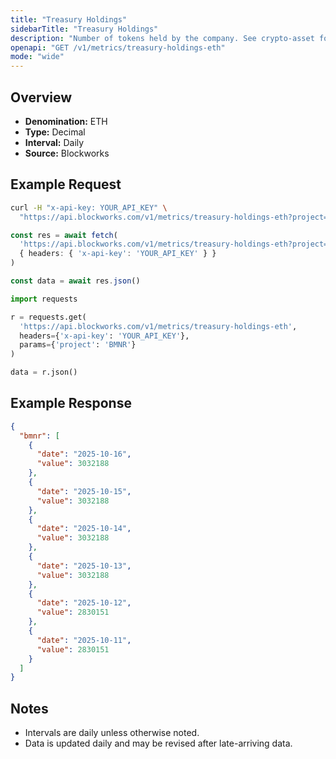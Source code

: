 ```yaml
---
title: "Treasury Holdings"
sidebarTitle: "Treasury Holdings"
description: "Number of tokens held by the company. See crypto-asset for asset indicator"
openapi: "GET /v1/metrics/treasury-holdings-eth"
mode: "wide"
---
```


## Overview

- **Denomination:** ETH
- **Type:** Decimal
- **Interval:** Daily
- **Source:** Blockworks

## Example Request

<CodeGroup>

```bash cURL
curl -H "x-api-key: YOUR_API_KEY" \
  "https://api.blockworks.com/v1/metrics/treasury-holdings-eth?project=BMNR"
```

```typescript TypeScript
const res = await fetch(
  'https://api.blockworks.com/v1/metrics/treasury-holdings-eth?project=BMNR',
  { headers: { 'x-api-key': 'YOUR_API_KEY' } }
)

const data = await res.json()
```

```python Python
import requests

r = requests.get(
  'https://api.blockworks.com/v1/metrics/treasury-holdings-eth',
  headers={'x-api-key': 'YOUR_API_KEY'},
  params={'project': 'BMNR'}
)

data = r.json()
```

</CodeGroup>

## Example Response

```json
{
  "bmnr": [
    {
      "date": "2025-10-16",
      "value": 3032188
    },
    {
      "date": "2025-10-15",
      "value": 3032188
    },
    {
      "date": "2025-10-14",
      "value": 3032188
    },
    {
      "date": "2025-10-13",
      "value": 3032188
    },
    {
      "date": "2025-10-12",
      "value": 2830151
    },
    {
      "date": "2025-10-11",
      "value": 2830151
    }
  ]
}
```

## Notes
- Intervals are daily unless otherwise noted.
- Data is updated daily and may be revised after late-arriving data.